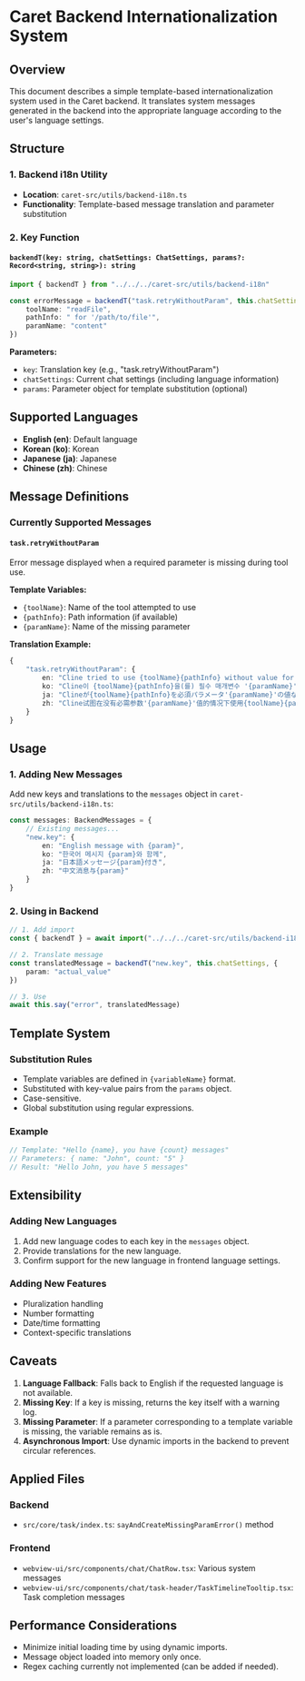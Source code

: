 # Caret Backend Internationalization System

## Overview

This document describes a simple template-based internationalization system used in the Caret backend. It translates system messages generated in the backend into the appropriate language according to the user's language settings.

## Structure

### 1. Backend i18n Utility
- **Location**: `caret-src/utils/backend-i18n.ts`
- **Functionality**: Template-based message translation and parameter substitution

### 2. Key Function

#### `backendT(key: string, chatSettings: ChatSettings, params?: Record<string, string>): string`

```typescript
import { backendT } from "../../../caret-src/utils/backend-i18n"

const errorMessage = backendT("task.retryWithoutParam", this.chatSettings, {
    toolName: "readFile",
    pathInfo: " for '/path/to/file'",
    paramName: "content"
})
```

**Parameters:**
- `key`: Translation key (e.g., "task.retryWithoutParam")
- `chatSettings`: Current chat settings (including language information)
- `params`: Parameter object for template substitution (optional)

## Supported Languages

- **English (en)**: Default language
- **Korean (ko)**: Korean
- **Japanese (ja)**: Japanese
- **Chinese (zh)**: Chinese

## Message Definitions

### Currently Supported Messages

#### `task.retryWithoutParam`
Error message displayed when a required parameter is missing during tool use.

**Template Variables:**
- `{toolName}`: Name of the tool attempted to use
- `{pathInfo}`: Path information (if available)
- `{paramName}`: Name of the missing parameter

**Translation Example:**
```typescript
{
    "task.retryWithoutParam": {
        en: "Cline tried to use {toolName}{pathInfo} without value for required parameter '{paramName}'. Retrying...",
        ko: "Cline이 {toolName}{pathInfo}을(를) 필수 매개변수 '{paramName}' 값 없이 사용하려고 했습니다. 재시도 중...",
        ja: "Clineが{toolName}{pathInfo}を必須パラメータ'{paramName}'の値なしで使用しようとしました。再試行中...",
        zh: "Cline试图在没有必需参数'{paramName}'值的情况下使用{toolName}{pathInfo}。重试中..."
    }
}
```

## Usage

### 1. Adding New Messages

Add new keys and translations to the `messages` object in `caret-src/utils/backend-i18n.ts`:

```typescript
const messages: BackendMessages = {
    // Existing messages...
    "new.key": {
        en: "English message with {param}",
        ko: "한국어 메시지 {param}와 함께",
        ja: "日本語メッセージ{param}付き",
        zh: "中文消息与{param}"
    }
}
```

### 2. Using in Backend

```typescript
// 1. Add import
const { backendT } = await import("../../../caret-src/utils/backend-i18n")

// 2. Translate message
const translatedMessage = backendT("new.key", this.chatSettings, {
    param: "actual_value"
})

// 3. Use
await this.say("error", translatedMessage)
```

## Template System

### Substitution Rules
- Template variables are defined in `{variableName}` format.
- Substituted with key-value pairs from the `params` object.
- Case-sensitive.
- Global substitution using regular expressions.

### Example
```typescript
// Template: "Hello {name}, you have {count} messages"
// Parameters: { name: "John", count: "5" }
// Result: "Hello John, you have 5 messages"
```

## Extensibility

### Adding New Languages
1. Add new language codes to each key in the `messages` object.
2. Provide translations for the new language.
3. Confirm support for the new language in frontend language settings.

### Adding New Features
- Pluralization handling
- Number formatting
- Date/time formatting
- Context-specific translations

## Caveats

1. **Language Fallback**: Falls back to English if the requested language is not available.
2. **Missing Key**: If a key is missing, returns the key itself with a warning log.
3. **Missing Parameter**: If a parameter corresponding to a template variable is missing, the variable remains as is.
4. **Asynchronous Import**: Use dynamic imports in the backend to prevent circular references.

## Applied Files

### Backend
- `src/core/task/index.ts`: `sayAndCreateMissingParamError()` method

### Frontend
- `webview-ui/src/components/chat/ChatRow.tsx`: Various system messages
- `webview-ui/src/components/chat/task-header/TaskTimelineTooltip.tsx`: Task completion messages

## Performance Considerations

- Minimize initial loading time by using dynamic imports.
- Message object loaded into memory only once.
- Regex caching currently not implemented (can be added if needed).
